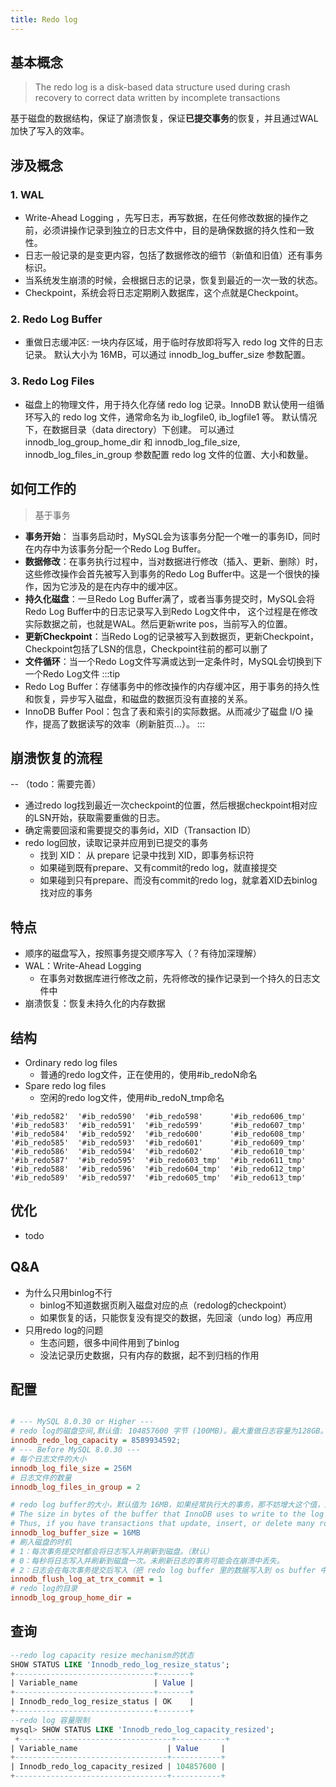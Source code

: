 ```yaml
---
title: Redo log
---
```


## 基本概念
> The redo log is a disk-based data structure used during crash recovery to correct data written by incomplete transactions

  基于磁盘的数据结构，保证了崩溃恢复，保证**已提交事务**的恢复，并且通过WAL加快了写入的效率。

## 涉及概念
### 1. WAL
* Write-Ahead Logging ，先写日志，再写数据，在任何修改数据的操作之前，必须讲操作记录到独立的日志文件中，目的是确保数据的持久性和一致性。
* 日志一般记录的是变更内容，包括了数据修改的细节（新值和旧值）还有事务标识。
* 当系统发生崩溃的时候，会根据日志的记录，恢复到最近的一次一致的状态。
* Checkpoint，系统会将日志定期刷入数据库，这个点就是Checkpoint。
### 2. Redo Log Buffer
* 重做日志缓冲区: 一块内存区域，用于临时存放即将写入 redo log 文件的日志记录。 默认大小为 16MB，可以通过 innodb_log_buffer_size 参数配置。
### 3. Redo Log Files
* 磁盘上的物理文件，用于持久化存储 redo log 记录。InnoDB 默认使用一组循环写入的 redo log 文件，通常命名为 ib_logfile0, ib_logfile1 等。 默认情况下，在数据目录（data directory）下创建。
可以通过 innodb_log_group_home_dir 和 innodb_log_file_size, innodb_log_files_in_group 参数配置 redo log 文件的位置、大小和数量。

## 如何工作的
> 基于事务

* **事务开始**： 当事务启动时，MySQL会为该事务分配一个唯一的事务ID，同时在内存中为该事务分配一个Redo Log Buffer。
* **数据修改**：在事务执行过程中，当对数据进行修改（插入、更新、删除）时，这些修改操作会首先被写入到事务的Redo Log Buffer中。这是一个很快的操作，因为它涉及的是在内存中的缓冲区。
* **持久化磁盘**：一旦Redo Log Buffer满了，或者当事务提交时，MySQL会将Redo Log Buffer中的日志记录写入到Redo Log文件中，
这个过程是在修改实际数据之前，也就是WAL。然后更新write pos，当前写入的位置。
* **更新Checkpoint**：当Redo Log的记录被写入到数据页，更新Checkpoint，Checkpoint包括了LSN的信息，Checkpoint往前的都可以删了
* **文件循环**：当一个Redo Log文件写满或达到一定条件时，MySQL会切换到下一个Redo Log文件
:::tip
 * Redo Log Buffer：存储事务中的修改操作的内存缓冲区，用于事务的持久性和恢复，异步写入磁盘，和磁盘的数据页没有直接的关系。  
 * InnoDB Buffer Pool：包含了表和索引的实际数据。从而减少了磁盘 I/O 操作，提高了数据读写的效率（刷新脏页...）。
:::

## 崩溃恢复的流程 
-- （todo：需要完善）
* 通过redo log找到最近一次checkpoint的位置，然后根据checkpoint相对应的LSN开始，获取需要重做的日志。
* 确定需要回滚和需要提交的事务id，XID（Transaction ID）
* redo log回放，读取记录并应用到已提交的事务
  * 找到 XID： 从 prepare 记录中找到 XID，即事务标识符
  * 如果碰到既有prepare、又有commit的redo log，就直接提交
  * 如果碰到只有prepare、而没有commit的redo log，就拿着XID去binlog找对应的事务

## 特点
* 顺序的磁盘写入，按照事务提交顺序写入（？有待加深理解）
* WAL：Write-Ahead Logging
  * 在事务对数据库进行修改之前，先将修改的操作记录到一个持久的日志文件中
* 崩溃恢复：恢复未持久化的内存数据


## 结构
* Ordinary redo log files
  * 普通的redo log文件，正在使用的，使用#ib_redoN命名
* Spare redo log files
  * 空闲的redo log文件，使用#ib_redoN_tmp命名

```
'#ib_redo582'  '#ib_redo590'  '#ib_redo598'      '#ib_redo606_tmp'
'#ib_redo583'  '#ib_redo591'  '#ib_redo599'      '#ib_redo607_tmp'
'#ib_redo584'  '#ib_redo592'  '#ib_redo600'      '#ib_redo608_tmp'
'#ib_redo585'  '#ib_redo593'  '#ib_redo601'      '#ib_redo609_tmp'
'#ib_redo586'  '#ib_redo594'  '#ib_redo602'      '#ib_redo610_tmp'
'#ib_redo587'  '#ib_redo595'  '#ib_redo603_tmp'  '#ib_redo611_tmp'
'#ib_redo588'  '#ib_redo596'  '#ib_redo604_tmp'  '#ib_redo612_tmp'
'#ib_redo589'  '#ib_redo597'  '#ib_redo605_tmp'  '#ib_redo613_tmp'
```
## 优化
* todo

## Q&A
* 为什么只用binlog不行
  * binlog不知道数据页刷入磁盘对应的点（redolog的checkpoint）
  * 如果恢复的话，只能恢复没有提交的数据，先回滚（undo log）再应用
* 只用redo log的问题
  * 生态问题，很多中间件用到了binlog
  * 没法记录历史数据，只有内存的数据，起不到归档的作用

## 配置
```ini

# --- MySQL 8.0.30 or Higher ---
# redo log的磁盘空间,默认值: 104857600 字节 (100MB)。最大重做日志容量为128GB。
innodb_redo_log_capacity = 8589934592;
# --- Before MySQL 8.0.30 ---
# 每个日志文件的大小
innodb_log_file_size = 256M
# 日志文件的数量
innodb_log_files_in_group = 2 

# redo log buffer的大小，默认值为 16MB，如果经常执行大的事务，那不妨增大这个值，这样就可以在事务提交之前避免写入磁盘
# The size in bytes of the buffer that InnoDB uses to write to the log files on disk. The default is 16MB. A large log buffer enables large transactions to run without the need to write the log to disk before the transactions commit. 
# Thus, if you have transactions that update, insert, or delete many rows, making the log buffer larger saves disk I/O
innodb_log_buffer_size = 16MB
# 刷入磁盘的时机
# 1：每次事务提交时都会将日志写入并刷新到磁盘。（默认）
# 0：每秒将日志写入并刷新到磁盘一次。未刷新日志的事务可能会在崩溃中丢失。
# 2：日志会在每次事务提交后写入（把 redo log buffer 里的数据写入到 os buffer 中，但不立即执行fsync () ），并每秒刷新到磁盘一次。未刷新日志的事务可能会在崩溃中丢失。
innodb_flush_log_at_trx_commit = 1
# redo log的目录
innodb_log_group_home_dir = 

```
## 查询
```sql
--redo log capacity resize mechanism的状态
SHOW STATUS LIKE 'Innodb_redo_log_resize_status';
+-------------------------------+-------+
| Variable_name                 | Value |
+-------------------------------+-------+
| Innodb_redo_log_resize_status | OK    |
+-------------------------------+-------+
--redo log 容量限制
mysql> SHOW STATUS LIKE 'Innodb_redo_log_capacity_resized';
 +----------------------------------+-----------+
| Variable_name                    | Value     |
+----------------------------------+-----------+
| Innodb_redo_log_capacity_resized | 104857600 |
+----------------------------------+-----------+

```